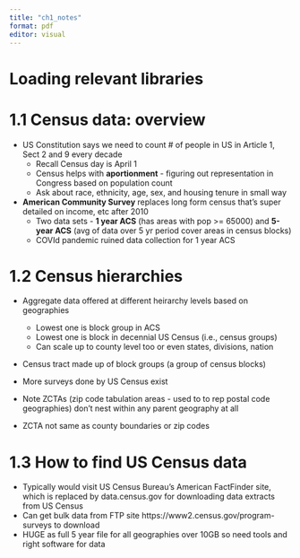```yaml
---
title: "ch1_notes"
format: pdf
editor: visual
---
```


# Loading relevant libraries

# 1.1 Census data: overview
- US Constitution says we need to count # of people in US in Article 1, Sect 2 and 9 every decade
    - Recall Census day is April 1
    - Census helps with **aportionment** - figuring out representation in Congress based on population count
    - Ask about race, ethnicity, age, sex, and housing tenure in small way
- **American Community Survey** replaces long form census that's super detailed on income, etc after 2010
    - Two data sets - **1 year ACS** (has areas with pop >= 65000) and **5-year ACS** (avg of data over 5 yr period cover areas in census blocks)
    - COVId pandemic ruined data collection for 1 year ACS
    
# 1.2 Census hierarchies
- Aggregate data offered at different heirarchy levels based on geographies
    - Lowest one is block group in ACS
    - Lowest one is block in decennial US Census (i.e., census groups)
    - Can scale up to county level too or even states, divisions, nation
- Census tract made up of block groups (a group of census blocks)
    
- More surveys done by US Census exist
- Note ZCTAs (zip code tabulation areas - used to to rep postal code geographies) don't nest within any parent geography at all
- ZCTA not same as county boundaries or zip codes

# 1.3 How to find US Census data 
- Typically would visit US Census Bureau's American FactFinder site, which is replaced by data.census.gov for downloading data extracts from US Census
- Can get bulk data from FTP site https://www2.census.gov/program-surveys to download 
- HUGE as full 5 year file for all geographies over 10GB so need tools and right software for data